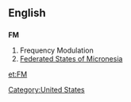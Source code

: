 ==English==
[[Category:United States]]
==={{initialism}}===
'''FM'''

#Frequency Modulation
#[[Federated States of Micronesia]]

[[et:FM]]